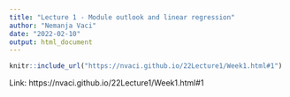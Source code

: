 ```yaml
---
title: "Lecture 1 - Module outlook and linear regression"
author: "Nemanja Vaci"
date: "2022-02-10"
output: html_document
---
```


```r
knitr::include_url("https://nvaci.github.io/22Lecture1/Week1.html#1")
```

Link: https://nvaci.github.io/22Lecture1/Week1.html#1